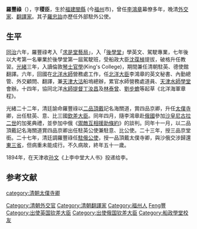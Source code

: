 '''羅豐祿'''（{{bd|1850年|10月21日|1901年|？月？日|catIdx=L}}），字'''稷臣'''，生於[[福建|福建]][[閩縣|閩縣]] (今[[福州|福州]]市)，曾任[[李鴻章|李鴻章]]幕僚多年，晚清[[外交家|外交家]]、[[翻譯家|翻譯家]]。其子[[羅忠詒|羅忠詒]]亦歷任外部駐外公使。

==生平==
[[同治|同治]]六年，羅豐祿考入「[[船政學堂|求是堂藝局]]」，入「[[後學堂|後學堂]]」學英文、駕駛專業，七年後以大考第一名畢業於後學堂第一屆駕駛班，受船政大臣[[沈葆楨|沈葆楨]]提拔，破格升任教習。[[光緒|光緒]]三年，入讀倫敦[[琴士官學|琴士官學]](King's College)，期間兼任清朝駐英、德使館翻譯。六年，回國在[[北洋水師|北洋水師]]營務處工作，任[[北洋通商大臣|北洋大臣]]李鴻章的英文秘書、內勤總管、外交顧問、翻譯，兼[[天津|天津]][[大沽|大沽]]船塢總辦，累官水師營務處道員、[[天津水師學堂|天津水師學堂]]會辦。十四年，協同北洋[[水師|水師]][[提督|提督]][[丁汝昌|丁汝昌]]及[[林泰曾|林泰曾]]、[[劉步蟾|劉步蟾]]等起草《北洋海軍章程》。 

光緒二十二年，清廷諭命羅豐祿以[[二品頂戴|二品頂戴]]記名海關道，賞四品京卿，升任[[太僕寺|太僕寺]]卿，出任駐英、意、比三國[[欽差大臣|欽差大臣]]。同年四月，隨李鴻章赴[[俄國|俄國]]參加[[沙皇|沙皇]][[尼古拉二世|尼古拉二世]]的加冕典禮，並參加中俄《[[禦敵互相援助條約|禦敵互相援助條約]]》的談判。同年十一月，以二品頂戴記名海關道賞四品京卿出任駐英公使兼駐意、比公使。二十三年，授三品京堂銜。二十七年，清廷調羅豐祿任[[中国驻俄国大使列表|駐俄公使]]，授一品頂戴太僕寺卿，與沙俄交涉歸還[[東三省|東三省]]，但病重未能成行。不久病故，終年五十一歲。

1894年，在天津收[[孙文|孙文]]《上李中堂大人书》投递给李。

== 参考文献 ==
{{Reflist}}
{{DEFAULTSORT:Luo羅}}
[[Category:清朝外交官|Category:清朝外交官]]
[[Category:清朝翻譯家|Category:清朝翻譯家]]
[[category:清朝太僕寺卿|category:清朝太僕寺卿]]
[[Category:福州人|Category:福州人]]
[[Category:羅姓|Feng豐]]
[[Category:出使英国钦差大臣|Category:出使英国钦差大臣]]
[[Category:出使俄国钦差大臣|Category:出使俄国钦差大臣]]
[[Category:船政學堂校友|Category:船政學堂校友]]